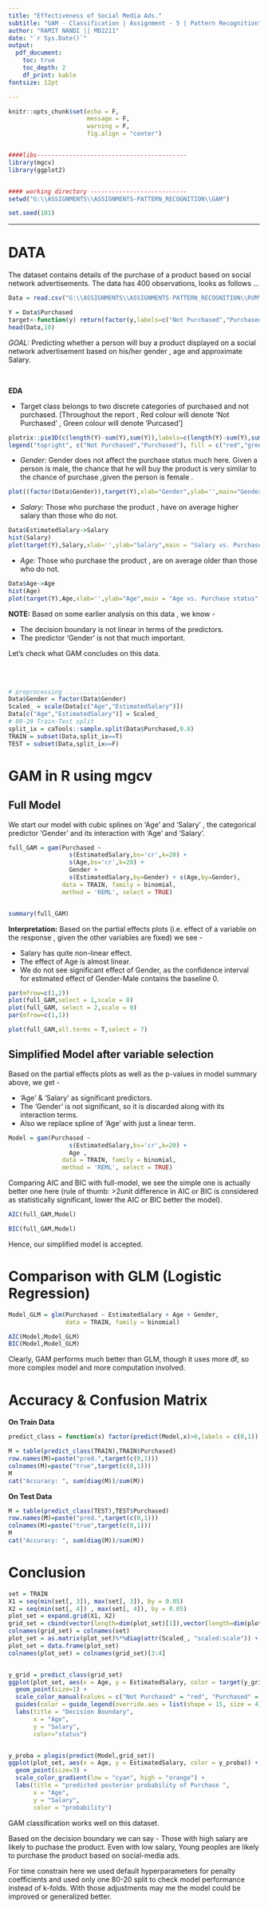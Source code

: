 ---
title: "Effectiveness of Social Media Ads."
subtitle: "GAM - Classification | Assignment - 5 | Pattern Recognition"
author: "RAMIT NANDI || MD2211"
date: "`r Sys.Date()`"
output: 
  pdf_document:
    toc: true
    toc_depth: 2
    df_print: kable
fontsize: 12pt

---


```{r setup, include=FALSE}
knitr::opts_chunk$set(echo = F,
                      message = F,
                      warning = F,
                      fig.align = "center")


####libs------------------------------------------
library(mgcv)
library(ggplot2)


#### working directory ---------------------------
setwd("G:\\ASSIGNMENTS\\ASSIGNMENTS-PATTERN_RECOGNITION\\GAM")

set.seed(101)
```


---

\newpage

# DATA

The dataset contains details of the purchase of a product based on social network advertisements. The data has 400 observations,  looks as follows ...  

```{r Data}
Data = read.csv("G:\\ASSIGNMENTS\\ASSIGNMENTS-PATTERN_RECOGNITION\\RVM\\social.CSV")

Y = Data$Purchased
target<-function(y) return(factor(y,labels=c("Not Purchased","Purchased")))
head(Data,10)
```

*GOAL:*  Predicting whether a person will buy a product displayed on a social network advertisement based on his/her gender , age and approximate Salary. 

\

**EDA** 

* Target class belongs to two discrete categories of purchased and not purchased. [Throughout the report , Red colour will denote 'Not Purchased' , Green colour will denote 'Purcased'] 
```{r , out.height="30%"}

plotrix::pie3D(c(length(Y)-sum(Y),sum(Y)),labels=c(length(Y)-sum(Y),sum(Y)),col=c("red","green"))
legend("topright", c("Not Purchased","Purchased"), fill = c("red","green"))

```


* *Gender:* Gender does not affect the purchase status much here. Given a person is male, the chance that he will buy the product is very similar to the chance of purchase ,given the person is female .
```{r, out.width="60%"}

plot((factor(Data$Gender)),target(Y),xlab="Gender",ylab='',main="Gender vs. Purchase status")

```

* *Salary:* Those who purchase the product , have on average higher salary than those who do not.

```{r , out.width="45%" , fig.show='hold'}
Data$EstimatedSalary->Salary
hist(Salary)
plot(target(Y),Salary,xlab='',ylab="Salary",main = "Salary vs. Purchase status" )
```

* *Age:* Those who purchase the product , are on average older than those who do not. 

```{r , out.width="45%" , fig.show='hold'}
Data$Age->Age
hist(Age)
plot(target(Y),Age,xlab='',ylab="Age",main = "Age vs. Purchase status" )
```

**NOTE:** Based on some earlier analysis on this data , we know -

* The decision boundary is not linear in terms of the predictors.
\
* The predictor 'Gender' is not that much important.

Let's check what GAM concludes on this data.

\
\
\small 
```{r,echo=TRUE}
# preprocessing .............
Data$Gender = factor(Data$Gender)
Scaled_ = scale(Data[c("Age","EstimatedSalary")])
Data[c("Age","EstimatedSalary")] = Scaled_
# 80-20 Train-Test split
split_ix = caTools::sample.split(Data$Purchased,0.8)
TRAIN = subset(Data,split_ix==T)
TEST = subset(Data,split_ix==F)

```
\normalsize

\newpage 

# GAM in R using mgcv

## Full Model
We start our model with cubic splines on 'Age' and 'Salary' , the categorical predictor 'Gender' and its interaction with 'Age' and 'Salary'.

\small
```{r, echo=TRUE}



full_GAM = gam(Purchased ~ 
                 s(EstimatedSalary,bs='cr',k=20) +
                 s(Age,bs='cr',k=20) +
                 Gender +
                 s(EstimatedSalary,by=Gender) + s(Age,by=Gender), 
               data = TRAIN, family = binomial,
               method = 'REML', select = TRUE)


summary(full_GAM)
```

\normalsize

**Interpretation:** Based on the partial effects plots (i.e. effect of a variable on the response , given the other variables are fixed) we see -

* Salary has quite non-linear effect. 
\
* The effect of Age is almost linear.
\
* We do not see significant effect of Gender, as the confidence interval for estimated effect of Gender-Male contains the baseline 0. 


```{r,out.height="40%"}
par(mfrow=c(1,2))
plot(full_GAM,select = 1,scale = 0)
plot(full_GAM, select = 2,scale = 0)
par(mfrow=c(1,1))
```
```{r,out.width="55%"}
plot(full_GAM,all.terms = T,select = 7)

```



## Simplified Model after variable selection

Based on the partial effects plots as well as the p-values in model summary above, we get -

* 'Age' & 'Salary' as significant predictors. 
\
* The 'Gender' is not significant, so it is discarded along with its interaction terms. 
\
* Also we replace spline of 'Age' with just a linear term.

\small
```{r,echo=TRUE}
Model = gam(Purchased ~ 
                 s(EstimatedSalary,bs='cr',k=20) +
                 Age , 
               data = TRAIN, family = binomial,
               method = 'REML', select = TRUE)


```
\normalsize
Comparing AIC and BIC with full-model, we see the simple one is actually better one here (rule of thumb: >2unit difference in AIC or BIC is considered as statistically significant, lower the AIC or BIC better the model).
\small
```{r}
AIC(full_GAM,Model)
```
```{r}
BIC(full_GAM,Model)
```
\normalsize

Hence, our simplified model is accepted.

# Comparison with GLM (Logistic Regression)

\small
```{r,echo=TRUE}
Model_GLM = glm(Purchased ~ EstimatedSalary + Age + Gender,
                data = TRAIN, family = binomial)

```
```{r}
AIC(Model,Model_GLM)
BIC(Model,Model_GLM)
```

\normalsize 

Clearly, GAM performs much better than GLM, though it uses more df, so more complex model and more computation involved.

# Accuracy & Confusion Matrix

**On Train Data**

```{r}
predict_class = function(x) factor(predict(Model,x)>0,labels = c(0,1))

M = table(predict_class(TRAIN),TRAIN$Purchased) 
row.names(M)=paste("pred.",target(c(0,1)))
colnames(M)=paste("true",target(c(0,1)))
M
cat("Accuracy: ", sum(diag(M))/sum(M))

```


**On Test Data**

```{r}

M = table(predict_class(TEST),TEST$Purchased) 
row.names(M)=paste("pred.",target(c(0,1)))
colnames(M)=paste("true",target(c(0,1)))
M
cat("Accuracy: ", sum(diag(M))/sum(M))

```


# Conclusion 

```{r, out.width='45%',fig.show='hold'}
set = TRAIN 
X1 = seq(min(set[, 3]), max(set[, 3]), by = 0.05)
X2 = seq(min(set[, 4]) , max(set[, 4]), by = 0.05)
plot_set = expand.grid(X1, X2)
grid_set = cbind(vector(length=dim(plot_set)[1]),vector(length=dim(plot_set)[1]),plot_set,vector(length=dim(plot_set)[1]))
colnames(grid_set) = colnames(set)
plot_set = as.matrix(plot_set)%*%diag(attr(Scaled_, "scaled:scale")) + matrix(rep(attr(Scaled_, "scaled:center"),each=dim(grid_set)[1]),ncol=2)
plot_set = data.frame(plot_set)
colnames(plot_set) = colnames(grid_set)[3:4]


y_grid = predict_class(grid_set)
ggplot(plot_set, aes(x = Age, y = EstimatedSalary, color = target(y_grid))) +
  geom_point(size=1) +
  scale_color_manual(values = c("Not Purchased" = "red", "Purchased" = "green")) +
  guides(color = guide_legend(override.aes = list(shape = 15, size = 4))) +
  labs(title = "Decision Boundary",
       x = "Age",
       y = "Salary",
       color="status")


y_proba = plogis(predict(Model,grid_set))
ggplot(plot_set, aes(x = Age, y = EstimatedSalary, color = y_proba)) +
  geom_point(size=3) +
  scale_color_gradient(low = "cyan", high = "orange") +
  labs(title = "predicted posterior probability of Purchase ",
       x = "Age",
       y = "Salary",
       color = "probability")


```

GAM classification works well on this dataset.

Based on the decision boundary we can say - Those with high salary are likely to puchase the product. Even with low salary, Young peoples are likely to purchase the product based on social-media ads.

\hrulefill 
\tiny 

For time constrain here we used default hyperparameters for penalty coefficients and used only one 80-20 split to check model performance instead of k-folds. With those adjustments may me the model could be improved or generalized better. 
